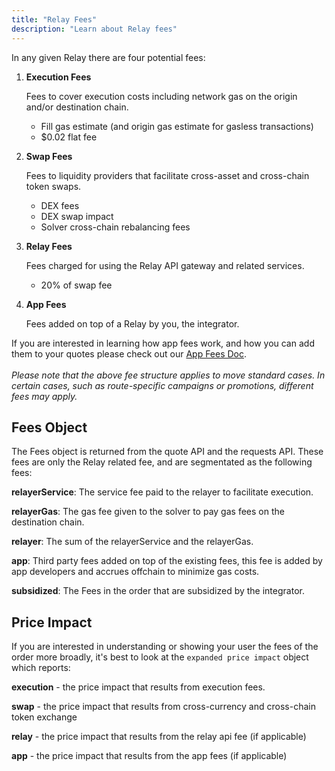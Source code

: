 ```yaml
---
title: "Relay Fees"
description: "Learn about Relay fees"
---
```


In any given Relay there are four potential fees:

1. **Execution Fees**

   Fees to cover execution costs including network gas on the origin and/or destination chain.
   - Fill gas estimate (and origin gas estimate for gasless transactions)
   - \$0.02 flat fee
2. **Swap Fees**

   Fees to liquidity providers that facilitate cross-asset and cross-chain token swaps.
   - DEX fees
   - DEX swap impact
   - Solver cross-chain rebalancing fees
3. **Relay Fees**

   Fees charged for using the Relay API gateway and related services.
   - 20% of swap fee
4. **App Fees**

   Fees added on top of a Relay by you, the integrator.

If you are interested in learning how app fees work, and how you can add them to your quotes please check out our [App Fees Doc](/features/app-fees).\
\
_Please note that the above fee structure applies to move standard cases. In certain cases, such as route-specific campaigns or promotions, different fees may apply._

## Fees Object

The Fees object is returned from the quote API and the requests API. These fees are only the Relay related fee, and are segmentated as the following fees:

**relayerService**: The service fee paid to the relayer to facilitate execution.

**relayerGas**: The gas fee given to the solver to pay gas fees on the destination chain.

**relayer**: The sum of the relayerService and the relayerGas.

**app**: Third party fees added on top of the existing fees, this fee is added by app developers and accrues offchain to minimize gas costs.

**subsidized**: The Fees in the order that are subsidized by the integrator.

## Price Impact

If you are interested in understanding or showing your user the fees of the order more broadly, it's best to look at the `expanded price impact` object which reports:

**execution** - the price impact that results from execution fees. 

**swap** - the price impact that results from cross-currency and cross-chain token exchange

**relay** - the price impact that results from the relay api fee (if applicable)

**app** - the price impact that results from the app fees (if applicable)